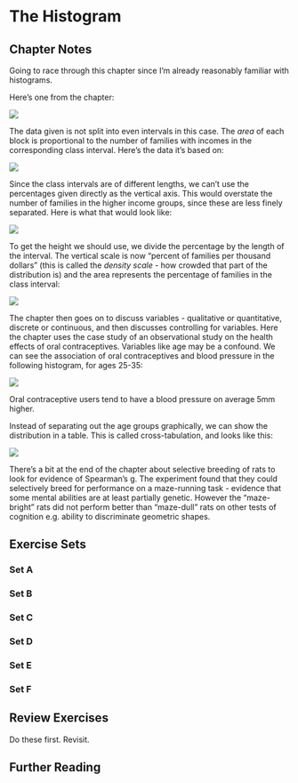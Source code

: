 # The Histogram {#histogram}

## Chapter Notes

Going to race through this chapter since I'm already reasonably familiar with histograms.

Here's one from the chapter:

![](images\\Ch03Img01.png)

The data given is not split into even intervals in this case. The *area* of each block is proportional to the number of families with incomes in the corresponding class interval. Here's the data it's based on:

![](images\\Ch03Img02.png)

Since the class intervals are of different lengths, we can't use the percentages given directly as the vertical axis. This would overstate the number of families in the higher income groups, since these are less finely separated. Here is what that would look like:

![](images\\Ch03Img03.png)

To get the height we should use, we divide the percentage by the length of the interval. The vertical scale is now "percent of families per thousand dollars" (this is called the *density scale* - how crowded that part of the distribution is) and the area represents the percentage of families in the class interval:

![](images\\Ch03Img04.png)

The chapter then goes on to discuss variables - qualitative or quantitative, discrete or continuous, and then discusses controlling for variables. Here the chapter uses the case study of an observational study on the health effects of oral contraceptives. Variables like age may be a confound. We can see the association of oral contraceptives and blood pressure in the following histogram, for ages 25-35:

![](images\\Ch03Img05.png)

Oral contraceptive users tend to have a blood pressure on average 5mm higher.

Instead of separating out the age groups graphically, we can show the distribution in a table. This is called cross-tabulation, and looks like this:

![](images\\Ch03Img06.png)

There's a bit at the end of the chapter about selective breeding of rats to look for evidence of Spearman's g. The experiment found that they could selectively breed for performance on a maze-running task - evidence that some mental abilities are at least partially genetic. However the "maze-bright" rats did not perform better than "maze-dull" rats on other tests of cognition e.g. ability to discriminate geometric shapes.

## Exercise Sets

### Set A{-}

### Set B{-}

### Set C{-}

### Set D{-}

### Set E{-}

### Set F{-}

## Review Exercises

Do these first. Revisit.

## Further Reading {-}

